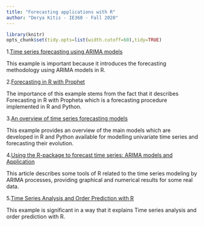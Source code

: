 ```yaml
---
title: "Forecasting applications with R"
author: "Derya Kitis - IE360 - Fall 2020"
---
```

  ```r
library(knitr)
opts_chunk$set(tidy.opts=list(width.cutoff=60),tidy=TRUE)
```

1.[Time series forecasting using ARIMA models](https://blogs.oracle.com/datascience/introduction-to-forecasting-with-arima-in-r)

This example is important because it introduces the forecasting methodology using ARIMA models in R. 

2.[Forecasting in R with Prophet](https://mode.com/example-gallery/forecasting_prophet_r_cookbook/)

The importance of this example stems from the fact that it describes Forecasting in R with Propheta which is a forecasting procedure implemented in R and Python.

3.[An overview of time series forecasting models](https://towardsdatascience.com/an-overview-of-time-series-forecasting-models-a2fa7a358fcb)

This example provides an overview of the main models which are developed in R and Python available for modelling univariate time series and forecasting their evolution.

4.[Using the R-package to forecast time series: ARIMA models and Application](https://www.researchgate.net/publication/274249061_Using_the_R-package_to_forecast_time_series_ARIMA_models_and_Application)

This article  describes  some  tools  of R related  to  the  time  series  modeling  by ARIMA processes, providing  graphical  and numerical results for some real data. 

5.[Time Series Analysis and Order Prediction with R ](https://mran.microsoft.com/posts/timeseries)

This example is significant in a way that it explains Time series analysis and order prediction with R. 
